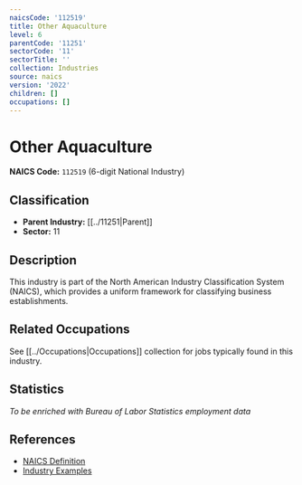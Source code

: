 ```yaml
---
naicsCode: '112519'
title: Other Aquaculture
level: 6
parentCode: '11251'
sectorCode: '11'
sectorTitle: ''
collection: Industries
source: naics
version: '2022'
children: []
occupations: []
---
```

# Other Aquaculture

**NAICS Code:** `112519` (6-digit National Industry)

## Classification

- **Parent Industry:** [[../11251|Parent]]
- **Sector:** 11

## Description

This industry is part of the North American Industry Classification System (NAICS), which provides a uniform framework for classifying business establishments.

## Related Occupations

See [[../Occupations|Occupations]] collection for jobs typically found in this industry.

## Statistics

*To be enriched with Bureau of Labor Statistics employment data*

## References

- [NAICS Definition](https://www.census.gov/naics/)
- [Industry Examples](https://www.census.gov/naics/2022NAICS/)
